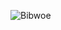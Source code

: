 ![Bibwoe](https://res.cloudinary.com/mansbooks/image/upload/c_scale,q_100,w_30/v1634926637/bibwoe/prayer.webp)
